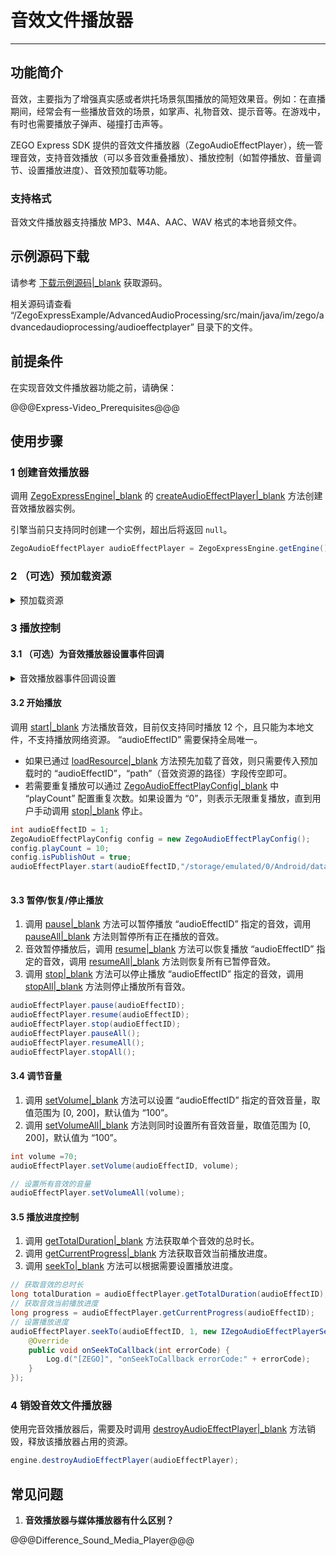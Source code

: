 # 音效文件播放器

- - -

## 功能简介

音效，主要指为了增强真实感或者烘托场景氛围播放的简短效果音。例如：在直播期间，经常会有一些播放音效的场景，如掌声、礼物音效、提示音等。在游戏中，有时也需要播放子弹声、碰撞打击声等。 

ZEGO Express SDK 提供的音效文件播放器（ZegoAudioEffectPlayer），统一管理音效，支持音效播放（可以多音效重叠播放）、播放控制（如暂停播放、音量调节、设置播放进度）、音效预加载等功能。

### 支持格式

音效文件播放器支持播放 MP3、M4A、AAC、WAV 格式的本地音频文件。

## 示例源码下载

请参考 [下载示例源码\|_blank](!DownloadDemo/DownloadDemo) 获取源码。

相关源码请查看 “/ZegoExpressExample/AdvancedAudioProcessing/src/main/java/im/zego/advancedaudioprocessing/audioeffectplayer” 目录下的文件。

## 前提条件

在实现音效文件播放器功能之前，请确保：

@@@Express-Video_Prerequisites@@@

## 使用步骤

### 1 创建音效播放器

调用 [ZegoExpressEngine\|_blank](@-ZegoExpressEngine) 的 [createAudioEffectPlayer\|_blank](/zh/api?doc=Express_Video_SDK_API~Java_android~class~im-zego-zegoexpress-zego-express-engine#create-audio-effect-player) 方法创建音效播放器实例。

<div class="mk-warning">

引擎当前只支持同时创建一个实例，超出后将返回 `null`。  
</div>

```java
ZegoAudioEffectPlayer audioEffectPlayer = ZegoExpressEngine.getEngine().createAudioEffectPlayer();
```

### 2 （可选）预加载资源

<details class="zg-primary">
    <summary>预加载资源</summary>

在频繁播放相同音效场景中，SDK 为了优化重复读文件并解码的性能，提供了预加载音效文件到内存中的功能。

调用  [loadResource\|_blank](/zh/api?doc=Express_Video_SDK_API~Java_android~class~im-zego-zegoexpress-zego-audio-effect-player#load-resource) 方法加载音效资源，可通过 “callback” 参数来监听加载的结果，显示加载成功后方可播放。最多支持同时预加载 15 个本地音效文件（不支持网络资源），并且单个音效文件时长不能超过 30s，否则加载会报错。

当加载的音效使用完成后，可以调用 [unloadResource\|_blank](/zh/api?doc=Express_Video_SDK_API~Java_android~class~im-zego-zegoexpress-zego-audio-effect-player#unload-resource) 接口卸载，以释放相关资源。否则 SDK 将在 [ZegoAudioEffectPlayer\|_blank](@-ZegoAudioEffectPlayer) 实例释放时会自动卸载已加载的音效。


<div class="mk-hint">

预加载为非必须操作，为了提高性能或者需要反复播放某个特定的音效时推荐使用。   
</div>


```java
// 加载音效资源
audioEffectPlayer.loadResource(audioEffectID, "/storage/emulated/0/Android/data/im.zego.express.example.video/files/3-s.mp3", new IZegoAudioEffectPlayerLoadResourceCallback() {
    @Override
    public void onLoadResourceCallback(int i) {
        Log.d("[ZEGO]", "onLoadResourceCallback errorCode:" + i );                    

    }
});

// 卸载音效资源
audioEffectPlayer.unloadResource(audioEffectID);
```
</details>

### 3 播放控制

#### 3.1 （可选）为音效播放器设置事件回调

<details class="zg-primary">
    <summary>音效播放器事件回调设置</summary>

可以根据需要调用音效播放器的 [setEventHandler\|_blank](/zh/api?doc=Express_Video_SDK_API~Java_android~class~im-zego-zegoexpress-zego-audio-effect-player#set-event-handler) 方法为播放器设置事件回调，用于监听“音效播放状态改变”等通知。

```java
audioEffectPlayer.setEventHandler(new IZegoAudioEffectPlayerEventHandler() {
    @Override
    public void onAudioEffectPlayStateUpdate(ZegoAudioEffectPlayer audioEffectPlayer, int audioEffectID, ZegoAudioEffectPlayState state, int errorCode) {
                        Log.d("[ZEGO]", "onAudioEffectPlayStateUpdate errorCode:" + errorCode + "  audioEffectID:" + audioEffectID + "  state:" + state);
    }
});
```
</details>


#### 3.2 开始播放

调用 [start\|_blank](/zh/api?doc=Express_Video_SDK_API~Java_android~class~im-zego-zegoexpress-zego-audio-effect-player#start) 方法播放音效，目前仅支持同时播放 12 个，且只能为本地文件，不支持播放网络资源。 “audioEffectID” 需要保持全局唯一。

* 如果已通过 [loadResource\|_blank](/zh/api?doc=Express_Video_SDK_API~Java_android~class~im-zego-zegoexpress-zego-audio-effect-player#load-resource) 方法预先加载了音效，则只需要传入预加载时的 “audioEffectID”，“path”（音效资源的路径）字段传空即可。
* 若需要重复播放可以通过 [ZegoAudioEffectPlayConfig\|_blank](@-ZegoAudioEffectPlayConfig) 中 “playCount” 配置重复次数。如果设置为 “0”，则表示无限重复播放，直到用户手动调用 [stop\|_blank](/zh/api?doc=Express_Video_SDK_API~Java_android~class~im-zego-zegoexpress-zego-audio-effect-player#stop) 停止。

```java
int audioEffectID = 1;
ZegoAudioEffectPlayConfig config = new ZegoAudioEffectPlayConfig();
config.playCount = 10;
config.isPublishOut = true;
audioEffectPlayer.start(audioEffectID,"/storage/emulated/0/Android/data/im.zego.express.example.video/files/3-s.mp3",config);
    
```

#### 3.3 暂停/恢复/停止播放

1. 调用 [pause\|_blank](/zh/api?doc=Express_Video_SDK_API~Java_android~class~im-zego-zegoexpress-zego-audio-effect-player#pause) 方法可以暂停播放 “audioEffectID” 指定的音效，调用 [pauseAll\|_blank](/zh/api?doc=Express_Video_SDK_API~Java_android~class~im-zego-zegoexpress-zego-audio-effect-player#pause-all) 方法则暂停所有正在播放的音效。
2. 音效暂停播放后，调用 [resume\|_blank](/zh/api?doc=Express_Video_SDK_API~Java_android~class~im-zego-zegoexpress-zego-audio-effect-player#resume) 方法可以恢复播放 “audioEffectID” 指定的音效，调用 [resumeAll\|_blank](/zh/api?doc=Express_Video_SDK_API~Java_android~class~im-zego-zegoexpress-zego-audio-effect-player#resume-all) 方法则恢复所有已暂停音效。
3. 调用 [stop\|_blank](/zh/api?doc=Express_Video_SDK_API~Java_android~class~im-zego-zegoexpress-zego-audio-effect-player#stop) 方法可以停止播放 “audioEffectID” 指定的音效，调用 [stopAll\|_blank](/zh/api?doc=Express_Video_SDK_API~Java_android~class~im-zego-zegoexpress-zego-audio-effect-player#stop-all) 方法则停止播放所有音效。

```java
audioEffectPlayer.pause(audioEffectID);
audioEffectPlayer.resume(audioEffectID);
audioEffectPlayer.stop(audioEffectID);
audioEffectPlayer.pauseAll();
audioEffectPlayer.resumeAll();
audioEffectPlayer.stopAll();
```

#### 3.4 调节音量

1. 调用 [setVolume\|_blank](/zh/api?doc=Express_Video_SDK_API~Java_android~class~im-zego-zegoexpress-zego-audio-effect-player#set-volume) 方法可以设置 “audioEffectID” 指定的音效音量，取值范围为 [0, 200]，默认值为 “100”。
2. 调用 [setVolumeAll\|_blank](/zh/api?doc=Express_Video_SDK_API~Java_android~class~im-zego-zegoexpress-zego-audio-effect-player#set-volume-all) 方法则同时设置所有音效音量，取值范围为 [0, 200]，默认值为 “100”。

```java
int volume =70;
audioEffectPlayer.setVolume(audioEffectID, volume);

// 设置所有音效的音量
audioEffectPlayer.setVolumeAll(volume);
```

#### 3.5 播放进度控制

1. 调用 [getTotalDuration\|_blank](/zh/api?doc=Express_Video_SDK_API~Java_android~class~im-zego-zegoexpress-zego-audio-effect-player#get-total-duration) 方法获取单个音效的总时长。
2. 调用 [getCurrentProgress\|_blank](/zh/api?doc=Express_Video_SDK_API~Java_android~class~im-zego-zegoexpress-zego-audio-effect-player#get-current-progress) 方法获取音效当前播放进度。
3. 调用 [seekTo\|_blank](/zh/api?doc=Express_Video_SDK_API~Java_android~class~im-zego-zegoexpress-zego-audio-effect-player#seek-to) 方法可以根据需要设置播放进度。

```java
// 获取音效的总时长
long totalDuration = audioEffectPlayer.getTotalDuration(audioEffectID);
// 获取音效当前播放进度
long progress = audioEffectPlayer.getCurrentProgress(audioEffectID);
// 设置播放进度
audioEffectPlayer.seekTo(audioEffectID, 1, new IZegoAudioEffectPlayerSeekToCallback() {
    @Override
    public void onSeekToCallback(int errorCode) {
        Log.d("[ZEGO]", "onSeekToCallback errorCode:" + errorCode);
    }
});
```


### 4 销毁音效文件播放器

使用完音效播放器后，需要及时调用 [destroyAudioEffectPlayer\|_blank](/zh/api?doc=Express_Video_SDK_API~Java_android~class~im-zego-zegoexpress-zego-express-engine#destroy-audio-effect-player) 方法销毁，释放该播放器占用的资源。

```java
engine.destroyAudioEffectPlayer(audioEffectPlayer);
```

## 常见问题

1. **音效播放器与媒体播放器有什么区别？**

@@@Difference_Sound_Media_Player@@@

